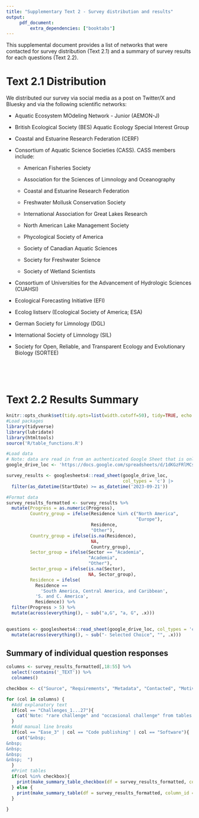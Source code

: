 ```yaml
---
title: "Supplementary Text 2 - Survey distribution and results"
output: 
     pdf_document:
         extra_dependencies: ["booktabs"]
---
```


This supplemental document provides a list of networks that were contacted for survey distribution (Text 2.1) and a summary of survey results for each questions (Text 2.2).

# Text 2.1 Distribution

We distributed our survey via social media as a post on Twitter/X and Bluesky and via the following scientific networks:

-   Aquatic Ecosystem MOdeling Network - Junior (AEMON-J)

-   British Ecological Society (BES) Aquatic Ecology Special Interest Group

-   Coastal and Estuarine Research Federation (CERF)

-   Consortium of Aquatic Science Societies (CASS). CASS members include:

    -   American Fisheries Society

    -   Association for the Sciences of Limnology and Oceanography

    -   Coastal and Estuarine Research Federation

    -   Freshwater Mollusk Conservation Society

    -   International Association for Great Lakes Research

    -   North American Lake Management Society

    -   Phycological Society of America

    -   Society of Canadian Aquatic Sciences

    -   Society for Freshwater Science

    -   Society of Wetland Scientists

-   Consortium of Universities for the Advancement of Hydrologic Sciences (CUAHSI)

-   Ecological Forecasting Initiative (EFI)

-   Ecolog listserv (Ecological Society of America; ESA)

-   German Society for Limnology (DGL)

-   International Society of Limnology (SIL)

-   Society for Open, Reliable, and Transparent Ecology and Evolutionary Biology (SORTEE)

\

\

# Text 2.2 Results Summary

```r
knitr::opts_chunk$set(tidy.opts=list(width.cutoff=50), tidy=TRUE, echo = TRUE)
#Load packages
library(tidyverse)
library(lubridate)
library(htmltools)
source('R/table_functions.R')

#Load data
# Note: data are read in from an authenticated Google Sheet that is only available to approved individuals.}
google_drive_loc <- 'https://docs.google.com/spreadsheets/d/1dKGzFRlMCs8bYsyo3gmbrZPAY4-bgWMH_L9T23iO6iE/edit?usp=drive_link'

survey_results <- googlesheets4::read_sheet(google_drive_loc,
                                            col_types = 'c') |> 
  filter(as_datetime(StartDate) >= as_datetime('2023-09-21')) 
```

```r
#Format data
survey_results_formatted <- survey_results %>%
  mutate(Progress = as.numeric(Progress),
         Country_group = ifelse(Residence %in% c("North America",
                                                 "Europe"),
                                Residence,
                                "Other"),
         Country_group = ifelse(is.na(Residence),
                                NA,
                                Country_group),
         Sector_group = ifelse(Sector == "Academia",
                               "Academia",
                               "Other"),
         Sector_group = ifelse(is.na(Sector),
                               NA, Sector_group),
         Residence = ifelse(
           Residence ==
             'South America, Central America, and Caribbean',
           'S. and C. America',
           Residence)) %>%
  filter(Progress > 5) %>%
  mutate(across(everything(), ~ sub("a,G", "a, G", .x)))

  
questions <- googlesheets4::read_sheet(google_drive_loc, col_types = 'c')[1,] %>%
  mutate(across(everything(), ~ sub("- Selected Choice", "", .x)))
```

## Summary of individual question responses

```r
columns <- survey_results_formatted[,18:55] %>% 
  select(!contains('_TEXT')) %>% 
  colnames()

checkbox <- c("Source", "Requirements", "Metadata", "Contacted", "Motivation")

for (col in columns) {
  #Add explanatory text
  if(col == "Challenges_1...27"){
    cat('Note: "rare challenge" and "occasional challenge" from tables 7-12 below were combined into one category ("occasional challenge") in figure 2 of the main manuscript. This was done for consistency with the categories for data providers (tables 20-25).')
  }
  #Add manual line breaks
  if(col == "Ease_3" | col == "Code publishing" | col == "Software"){
    cat("&nbsp;  
&nbsp;  
&nbsp;  
&nbsp;  
&nbsp;  ")
  }
  #Print tables
  if(col %in% checkbox){
    print(make_summary_table_checkbox(df = survey_results_formatted, column_id = col))
  } else {
    print(make_summary_table(df = survey_results_formatted, column_id = col))
  }
  
}
```
